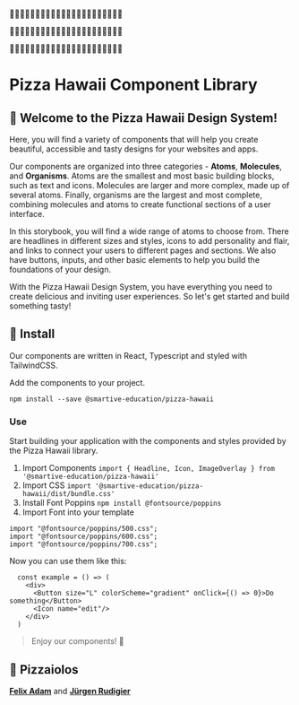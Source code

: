 
<Meta title="Welcome/Introduction" />

<style>
	{`
	#docs-root {
		overflow: hidden;
		overflow-y: visible;
	}
   .heroImg {
	margin-bottom: 150px;
   }
   .heroImg--inner {
	white-space: nowrap;
	text-overflow: clip;
	margin: 0 -50vw;
	opacity: 0.75;
   }
   .heroImg p {
	line-height: 100px;
	margin-top: -1.5%;
	font-size: 300px;
	letter-spacing: -100px;
	text-align: center;
   }
   .heroImg p:nth-child(2) {
	margin-left: 50px;
   }
   .heroImg p:nth-child(3) {
	margin-left: 100px;
   }
   .heroImg h1 {
	font-size: 48px;
   }
  `}
</style>

<div class="heroImg">
	<div class="heroImg--inner">
		<p>🍕🍕🍕🍕🍕🍕🍕🍕🍕🍕🍕🍕🍕🍕🍕🍕🍕🍕🍕🍕🍕🍕</p>
		<p>🍕🍕🍕🍕🍕🍕🍕🍕🍕🍕🍕🍕🍕🍕🍕🍕🍕🍕🍕🍕🍕🍕</p>
		<p>🍕🍕🍕🍕🍕🍕🍕🍕🍕🍕🍕🍕🍕🍕🍕🍕🍕🍕🍕🍕🍕🍕</p>
	</div>
</div>

# Pizza Hawaii Component Library

## 🍕 Welcome to the Pizza Hawaii Design System!

Here, you will find a variety of components that will help you create beautiful, accessible and tasty designs for your websites and apps.

Our components are organized into three categories - **Atoms**, **Molecules**, and **Organisms**. Atoms are the smallest and most basic building blocks, such as text and icons. Molecules are larger and more complex, made up of several atoms. Finally, organisms are the largest and most complete, combining molecules and atoms to create functional sections of a user interface.

In this storybook, you will find a wide range of atoms to choose from. There are headlines in different sizes and styles, icons to add personality and flair, and links to connect your users to different pages and sections. We also have buttons, inputs, and other basic elements to help you build the foundations of your design.

With the Pizza Hawaii Design System, you have everything you need to create delicious and inviting user experiences. So let's get started and build something tasty!

## 🍕 Install

Our components are written in React, Typescript and styled with TailwindCSS.

Add the components to your project.

`npm install --save @smartive-education/pizza-hawaii`

### **Use**
Start building your application with the components and styles provided by the Pizza Hawaii library.
1. Import Components `import { Headline, Icon, ImageOverlay } from '@smartive-education/pizza-hawaii'`
2. Import CSS `import '@smartive-education/pizza-hawaii/dist/bundle.css'`
3. Install Font Poppins `npm install @fontsource/poppins`
3. Import Font into your template
```
import "@fontsource/poppins/500.css";
import "@fontsource/poppins/600.css";
import "@fontsource/poppins/700.css";
```


Now you can use them like this:
```
  const example = () => (
    <div>
      <Button size="L" colorScheme="gradient" onClick={() => 0}>Do something</Button>
      <Icon name="edit"/>
    </div>
  )
```
> Enjoy our components!  🎉

## 🍕 Pizzaiolos

[**Felix Adam**](https://github.com/flxtagi)
and
[**Jürgen Rudigier**](https://github.com/rudigier)
